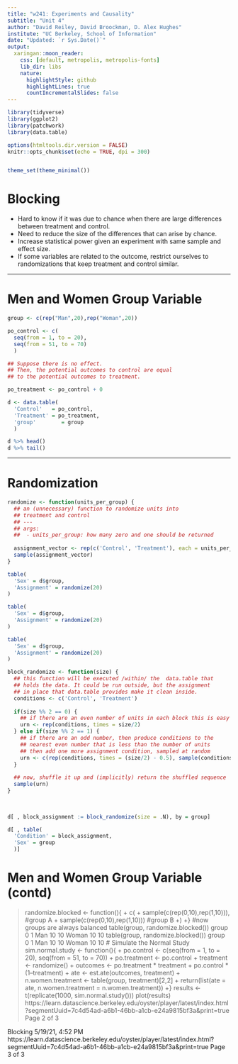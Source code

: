 ```yaml
---
title: "w241: Experiments and Causality"
subtitle: "Unit 4"
author: "David Reiley, David Broockman, D. Alex Hughes"
institute: "UC Berkeley, School of Information"
date: "Updated: `r Sys.Date()`"
output:
  xaringan::moon_reader:
    css: [default, metropolis, metropolis-fonts] 
    lib_dir: libs
    nature:
      highlightStyle: github
      highlightLines: true
      countIncrementalSlides: false
---
```


```r
library(tidyverse)
library(ggplot2)
library(patchwork)
library(data.table)

options(htmltools.dir.version = FALSE)
knitr::opts_chunk$set(echo = TRUE, dpi = 300)


theme_set(theme_minimal())
```

# Blocking

- Hard to know if it was due to chance when there are large differences between treatment and control.
- Need to reduce the size of the differences that can arise by chance.
- Increase statistical power given an experiment with same sample and effect size.
- If some variables are related to the outcome, restrict ourselves to randomizations that keep treatment and control similar.

---

# Men and Women Group Variable

```r
group <- c(rep("Man",20),rep("Woman",20))

po_control <- c(
  seq(from = 1, to = 20), 
  seq(from = 51, to = 70)
  )

## Suppose there is no effect. 
## Then, the potential outcomes to control are equal 
## to the potential outcomes to treatment. 

po_treatment <- po_control + 0

d <- data.table(
  'Control'   = po_control,
  'Treatment' = po_treatment, 
  'group'        = group
  )
```

```r
d %>% head()
d %>% tail() 
```

--- 

# Randomization 

```r
randomize <- function(units_per_group) { 
  ## an (unnecessary) function to randomize units into 
  ## treatment and control 
  ## ---
  ## args: 
  ##  - units_per_group: how many zero and one should be returned
  
  assignment_vector <- rep(c('Control', 'Treatment'), each = units_per_group)
  sample(assignment_vector)
} 
```

```r
table(
  'Sex' = d$group, 
  'Assignment' = randomize(20)
)

table(
  'Sex' = d$group, 
  'Assignment' = randomize(20)
)

table(
  'Sex' = d$group, 
  'Assignment' = randomize(20)
)
```

```r

block_randomize <- function(size) { 
  ## this function will be executed /within/ the  data.table that 
  ## holds the data. It could be run outside, but the assignment 
  ## in place that data.table provides make it clean inside.
  conditions <- c('Control', 'Treatment')
  
  if(size %% 2 == 0) { 
    ## if there are an even number of units in each block this is easy
    urn <- rep(conditions, times = size/2)  
  } else if(size %% 2 == 1) { 
    ## if there are an odd number, then produce conditions to the 
    ## nearest even number that is less than the number of units 
    ## then add one more assignment condition, sampled at random
    urn <- c(rep(conditions, times = (size/2) - 0.5), sample(conditions, size = 1))
  } 
  
  ## now, shuffle it up and (implicitly) return the shuffled sequence
  sample(urn)
}
  
  
```

```r
d[ , block_assignment := block_randomize(size = .N), by = group]

d[ , table(
  'Condition' = block_assignment, 
  'Sex' = group
  )]
```

# Men and Women Group Variable (contd)
>randomize.blocked <- function(){
+ c(
+ sample(c(rep(0,10),rep(1,10))), #group A + sample(c(rep(0,10),rep(1,10))) #group B +)
+}
>#now groups are always balanced
>table(group, randomize.blocked())
group 0 1
Man 10 10
Woman 10 10
>table(group, randomize.blocked())
group 0 1
Man 10 10
Woman 10 10
# Simulate the Normal Study
>sim.normal.study <- function(){
+ po.control <- c(seq(from = 1, to = 20), seq(from = 51, to = 70)) + po.treatment <- po.control
+ treatment <- randomize()
+ outcomes <- po.treatment * treatment + po.control * (1–treatment) + ate <- est.ate(outcomes, treatment)
+ n.women.treatment <- table(group, treatment)[2,2]
+ return(list(ate = ate, n.women.treatment = n.women.treatment)) +}
>results <- t(replicate(1000, sim.normal.study()))
>plot(results)
 https://learn.datascience.berkeley.edu/oyster/player/latest/index.html?segmentUuid=7c4d54ad-a6b1-46bb-a1cb-e24a9815bf3a&print=true Page 2 of 3

Blocking 5/19/21, 4:52 PM
 https://learn.datascience.berkeley.edu/oyster/player/latest/index.html?segmentUuid=7c4d54ad-a6b1-46bb-a1cb-e24a9815bf3a&print=true Page 3 of 3
